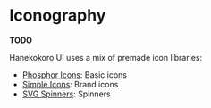 
<Meta title='Iconography' />

# Iconography

**TODO**

Hanekokoro UI uses a mix of premade icon libraries:

* [Phosphor Icons](https://phosphoricons.com): Basic icons
* [Simple Icons](https://simpleicons.org): Brand icons
* [SVG Spinners](https://github.com/n3r4zzurr0/svg-spinners): Spinners
